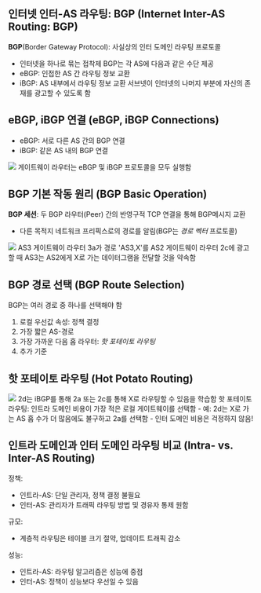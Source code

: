 ## 인터넷 인터-AS 라우팅: BGP (Internet Inter-AS Routing: BGP)
**BGP**(Border Gateway Protocol): 사실상의 인터 도메인 라우팅 프로토콜
- 인터넷을 하나로 묶는 접착제
BGP는 각 AS에 다음과 같은 수단 제공
- eBGP: 인접한 AS 간 라우팅 정보 교환
- iBGP: AS 내부에서 라우팅 정보 교환
서브넷이 인터넷의 나머지 부분에 자신의 존재를 광고할 수 있도록 함

## eBGP, iBGP 연결 (eBGP, iBGP Connections)
- eBGP: 서로 다른 AS 간의 BGP 연결
- iBGP: 같은 AS 내의 BGP 연결
<Img src="/posts/240618-081530.png" width={400}/>
게이트웨이 라우터는 eBGP 및 iBGP 프로토콜을 모두 실행함

## BGP 기본 작동 원리 (BGP Basic Operation)
**BGP 세션**: 두 BGP 라우터(Peer) 간의 반영구적 TCP 연결을 통해 BGP메시지 교환
- 다른 목적지 네트워크 프리픽스로의 경로를 알림(BGP는 *경로 벡터* 프로토콜)
<Img src="/posts/240618-082034.png" width={500}/>
AS3 게이트웨이 라우터 3a가 경로 'AS3,X'를 AS2 게이트웨이 라우터 2c에 광고할 때
AS3는 AS2에게 X로 가는 데이터그램을 전달할 것을 약속함

## BGP 경로 선택 (BGP Route Selection)
BGP는 여러 경로 중 하나를 선택해야 함
1. 로컬 우선값 속성: 정책 결정
2. 가장 짧은 AS-경로
3. 가장 가까운 다음 홉 라우터: *핫 포테이토 라우팅*
4. 추가 기준

## 핫 포테이토 라우팅 (Hot Potato Routing)
<Img src="/posts/240618-110450.png" width={500}/>
2d는 iBGP를 통해 2a 또는 2c를 통해 X로 라우팅할 수 있음을 학습함
핫 포테이토 라우팅: 인트라 도메인 비용이 가장 적은 로컬 게이트웨이를 선택함
- 예: 2d는 X로 가는 AS 홉 수가 더 많음에도 불구하고 2a를 선택함
- 인터 도메인 비용은 걱정하지 않음!

## 인트라 도메인과 인터 도메인 라우팅 비교 (Intra- vs. Inter-AS Routing)
정책:
- 인트라-AS: 단일 관리자, 정책 결정 불필요
- 인터-AS: 관리자가 트래픽 라우팅 방법 및 경유자 통제 원함

규모:
- 계층적 라우팅은 테이블 크기 절약, 업데이트 트래픽 감소

성능:
- 인트라-AS: 라우팅 알고리즘은 성능에 중점
- 인터-AS: 정책이 성능보다 우선일 수 있음